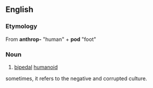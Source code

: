 ==English==
{{wikipedia}}

===Etymology===
From {{etyl|grc}} '''anthrop-''' "human" + '''pod''' "foot"

===Noun===
{{en-noun}}

# [[bipedal]] [[humanoid]]
sometimes, it refers to the negative and corrupted culture.